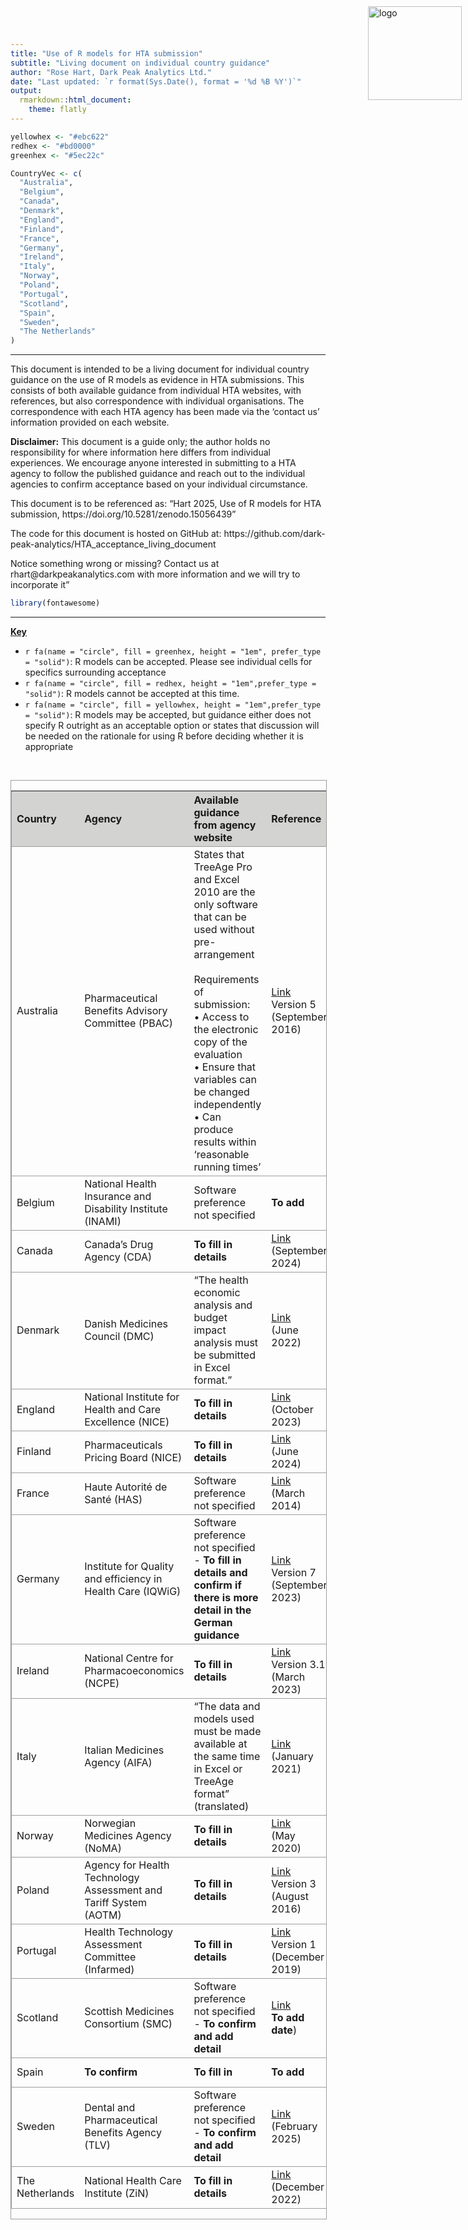 ```yaml
---
title: "Use of R models for HTA submission"
subtitle: "Living document on individual country guidance"
author: "Rose Hart, Dark Peak Analytics Ltd."
date: "Last updated: `r format(Sys.Date(), format = '%d %B %Y')`"
output:
  rmarkdown::html_document:
    theme: flatly
---
```


<style type="text/css">
.main-container {
  max-width: 20000px;
  margin-left: 50px;
  margin-right: 50px;
  margin-bottom: 50px;
}
</style>

<p><a href="https://darkpeakanalytics.com/">
  <img src = "DPAlogo.jpg" 
       alt = 'logo'
       style = 'position:absolute; top:0; right:0; padding:10px;'
       width = '150px'
       heigth = '150px' >
</a></p>       



```r

yellowhex <- "#ebc622"
redhex <- "#bd0000"
greenhex <- "#5ec22c"

CountryVec <- c(
  "Australia",
  "Belgium",
  "Canada",
  "Denmark",
  "England",
  "Finland",
  "France",
  "Germany",
  "Ireland",
  "Italy",
  "Norway",
  "Poland",
  "Portugal",
  "Scotland",
  "Spain",
  "Sweden",
  "The Netherlands"
)

```


<style>
    .HTAtable {
        width: 100%;
    }
    .HTAtable th {
        background: #d3d3d2;
        word-wrap: break-word;
        text-align: center;
    }
    .HTAtable tr:nth-child(`r which(CountryVec == "Australia")`) td:nth-child(3) { background: `r yellowhex`;color:black; }
    .HTAtable tr:nth-child(`r which(CountryVec == "Belgium")`) td:nth-child(5) { background: `r redhex`;color:white; }
    .HTAtable tr:nth-child(`r which(CountryVec == "Canada")`) td:nth-child(3) { background: `r yellowhex`;color:black; }
    .HTAtable tr:nth-child(`r which(CountryVec == "Canada")`) td:nth-child(5) { background: `r greenhex`;color:black; }
    .HTAtable tr:nth-child(`r which(CountryVec == "Denmark")`) td:nth-child(3) { background: `r redhex`;color:white; }
    .HTAtable tr:nth-child(`r which(CountryVec == "Denmark")`) td:nth-child(5) { background: `r redhex`;color:white; }
    .HTAtable tr:nth-child(`r which(CountryVec == "England")`) td:nth-child(3) { background: `r greenhex`;color:black; }
    .HTAtable tr:nth-child(`r which(CountryVec == "England")`) td:nth-child(5) { background: `r greenhex`;color:black; }
    .HTAtable tr:nth-child(`r which(CountryVec == "Finland")`) td:nth-child(3) { background: `r greenhex`;color:black; }
    .HTAtable tr:nth-child(`r which(CountryVec == "Finland")`) td:nth-child(5) { background: `r greenhex`;color:black; }
    .HTAtable tr:nth-child(`r which(CountryVec == "Germany")`) td:nth-child(5) { background: `r greenhex`;color:black; }
    .HTAtable tr:nth-child(`r which(CountryVec == "Ireland")`) td:nth-child(3) { background: `r yellowhex`;color:black; }
    .HTAtable tr:nth-child(`r which(CountryVec == "Ireland")`) td:nth-child(5) { background: `r greenhex`;color:black; }
    .HTAtable tr:nth-child(`r which(CountryVec == "Italy")`) td:nth-child(3) { background: `r redhex`;color:white; }
    .HTAtable tr:nth-child(`r which(CountryVec == "Norway")`) td:nth-child(3) { background: `r greenhex`;color:black; }
    .HTAtable tr:nth-child(`r which(CountryVec == "Norway")`) td:nth-child(5) { background: `r greenhex`;color:black; }
    .HTAtable tr:nth-child(`r which(CountryVec == "Poland")`) td:nth-child(3) { background: `r yellowhex`;color:black; }
    .HTAtable tr:nth-child(`r which(CountryVec == "Portugal")`) td:nth-child(3) { background: `r yellowhex`;color:black; }
    .HTAtable tr:nth-child(`r which(CountryVec == "Scotland")`) td:nth-child(5) { background: `r yellowhex`;color:black; }
    .HTAtable tr:nth-child(`r which(CountryVec == "Sweden")`) td:nth-child(5) { background: `r greenhex`;color:black; }
    .HTAtable tr:nth-child(`r which(CountryVec == "The Netherlands")`) td:nth-child(3) { background: `r greenhex`;color:black; }
    .HTAtable tr:nth-child(`r which(CountryVec == "The Netherlands")`) td:nth-child(5) { background: `r greenhex`;color:black; }
    .HTAtable, tr {
        border: 1px solid #9c9e9b;
    }
</style>


---

This document is intended to be a living document for individual country guidance on the use of R models as evidence in HTA submissions. This consists of both available guidance from individual HTA websites, with references, but also correspondence with individual organisations. The correspondence with each HTA agency has been made via the 'contact us' information provided on each website. 

**Disclaimer:** This document is a guide only; the author holds no responsibility for where information here differs from individual experiences. We encourage anyone interested in submitting to a HTA agency to follow the published guidance and reach out to the individual agencies to confirm acceptance based on your individual circumstance. 


This document is to be referenced as: "Hart 2025, Use of R models for HTA submission, https://doi.org/10.5281/zenodo.15056439"

The code for this document is hosted on GitHub at: https://github.com/dark-peak-analytics/HTA_acceptance_living_document

Notice something wrong or missing? Contact us at rhart@darkpeakanalytics.com with more information and we will try to incorporate it"


```r
library(fontawesome)
``` 

---

<b><u>Key</b></u>


- `r fa(name = "circle", fill = greenhex, height = "1em", prefer_type = "solid")`: R models can be accepted. Please see individual cells for specifics surrounding acceptance
- `r fa(name = "circle", fill = redhex, height = "1em",prefer_type = "solid")`: R models cannot be accepted at this time.
- `r fa(name = "circle", fill = yellowhex, height = "1em",prefer_type = "solid")`: R models may be accepted, but guidance either does not specify R outright as an acceptable option or states that discussion will be needed on the rationale for using R before deciding whether it is appropriate



<br>

<div class="HTAtable">


| Country    | Agency                                  | Available guidance from agency website | Reference | Additional guidance from correspondence | Additional notes |
|:----------|:---------------------------------------|:--------------------------------------|:-----------|:---------------------------------------|:----------------|
| Australia  | Pharmaceutical Benefits Advisory Committee (PBAC) | States that TreeAge Pro and Excel 2010 are the only software that can be used without pre-arrangement<br><br> Requirements of submission: <br>• Access to the electronic copy of the evaluation <br> • Ensure that variables can be changed independently<br> • Can produce results within 'reasonable running times'| <a href = "https://pbac.pbs.gov.au/information/printable-version-of-guidelines.html">Link</a> <br>Version 5 (September 2016) | Awaiting reply |   |
| Belgium |National Health Insurance and Disability Institute (INAMI)| Software preference not specified | <b>To add</b> | R is not currently accepted (March 2025) | |
| Canada |Canada's Drug Agency (CDA)| <b>To fill in details</b> | <a href = "https://www.cda-amc.ca/procedures-reimbursement-reviews">Link</a> <br> (September 2024) | <b>Will accept R – To fill in details</b> | |
| Denmark |Danish Medicines Council (DMC)| “The health economic analysis and budget impact analysis must be submitted in Excel format.” | <a href = "https://medicinraadet-dk.b-cdn.net/media/huyhssl2/the-danish-medicines-councils-process-guide-for-assessing-new-pharmaceuticals-version-1-2.pdf">Link</a> <br> (June 2022) | R is not currently accepted (March 2025) | |
| England |National Institute for Health and Care Excellence (NICE)| <b>To fill in details</b> | <a href = "https://www.nice.org.uk/process/pmg36/resources/nice-health-technology-evaluations-the-manual-pdf-72286779244741">Link</a> <br> (October 2023) | <b>To fill in details / inquire on specifics </b> | |
| Finland |Pharmaceuticals Pricing Board (NICE)| <b>To fill in details</b> | <a href = "https://www.hila.fi/content/uploads/2024/06/Instructions_TTS_2024_190624.pdf">Link</a> <br> (June 2024) | <b>To fill in details / inquire on specifics </b> | |
| France |Haute Autorité de Santé (HAS)| Software preference not specified | <a href = "https://www.has-sante.fr/upload/docs/application/pdf/2014-03/pricing_reimbursement_of_drugs_and_hta_policies_in_france.pdf">Link</a> <br> (March 2014) | Awaiting reply | |
| Germany |Institute for Quality and efficiency in Health Care (IQWiG)| Software preference not specified - <b>To fill in details and confirm if there is more detail in the German guidance</b>  | <a href = "https://www.iqwig.de/en/about-us/methods/methods-paper/">Link</a> <br>Version 7 (September 2023) | <b>Will accept R – To fill in details</b> | |
| Ireland |National Centre for Pharmacoeconomics (NCPE)| <b>To fill in details</b>  | <a href = "https://www.ncpe.ie/submission-process/submission-templates/format-of-full-submissions/">Link</a> <br>Version 3.1 (March 2023) | <b>Will accept R – To fill in details</b> | |
| Italy |Italian Medicines Agency (AIFA)| “The data and models used must be made available at the same time in Excel or TreeAge format” (translated)  | <a href = "https://www.aifa.gov.it/en/linea-guida-capitolo-9">Link</a> <br>(January 2021) | Awaiting reply | |
| Norway |Norwegian Medicines Agency (NoMA)| <b>To fill in details</b> | <a href = "https://www.dmp.no/globalassets/documents/english/public-funding-and-pricing/documentation-for-sta/guidelines-20.05.2020.pdf ">Link</a> <br> (May 2020) | <b>To fill in details / inquire on specifics </b> | |
| Poland |Agency for Health Technology Assessment and Tariff System (AOTM)| <b>To fill in details</b> | <a href = "https://www.aotm.gov.pl/en/guidelines/">Link</a> <br> Version 3 (August 2016) | Awaiting reply | |
| Portugal |Health Technology Assessment Committee (Infarmed)| <b>To fill in details</b> | <a href = "https://www.infarmed.pt/web/infarmed/entidades/medicamentos-uso-humano/avaliacao-tecnologias-saude/avaliacao-terapeutica-e-economica2018/-i-guidelines-/i-">Link</a> <br> Version 1 (December 2019) | Awaiting reply | |
| Scotland |Scottish Medicines Consortium (SMC)| Software preference not specified - <b>To confirm and add detail</b>| <a href = "https://scottishmedicines.org.uk/making-a-submission/">Link</a> <br> <b>To add date</b>) | <b>To fill in details</b> | |
| Spain |<b>To confirm<b>| <b>To fill in</b>| <b>To add</b> | Investigating and Awaiting reply | |
| Sweden |Dental and Pharmaceutical Benefits Agency (TLV)| Software preference not specified - <b>To confirm and add detail</b>| <a href = "https://www.tlv.se/lakemedelsforetag/halsoekonomiska-bedomningar-och-rapporter-kliniklakemedel.html">Link</a> <br> (February 2025) | <b>To fill in details</b> | |
|The Netherlands |National Health Care Institute (ZiN)| <b>To fill in details</b> | <a href = "https://english.zorginstituutnederland.nl/publications/publications/2022/12/15/guideline-for-building-cost-effectiveness-models-in-r">Link</a> <br> (December 2022) | <b>To fill in details /  specifics </b><br> Awaiting reply| |


</div>


